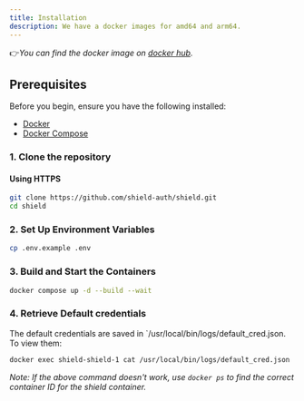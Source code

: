 ```yaml
---
title: Installation
description: We have a docker images for amd64 and arm64.
---
```


👉*You can find the docker image on [docker hub](https://hub.docker.com/r/shieldauth/shield).*

## Prerequisites

Before you begin, ensure you have the following installed:

- [Docker](https://docs.docker.com/get-docker/)
- [Docker Compose](https://docs.docker.com/compose/install/)

### 1. Clone the repository

#### Using HTTPS

```bash
git clone https://github.com/shield-auth/shield.git
cd shield
```

### 2. Set Up Environment Variables

```bash
cp .env.example .env
```

### 3. Build and Start the Containers

```bash
docker compose up -d --build --wait
```

### 4. Retrieve Default credentials

The default credentials are saved in `/usr/local/bin/logs/default_cred.json.
To view them:

```bash
docker exec shield-shield-1 cat /usr/local/bin/logs/default_cred.json
```

*Note: If the above command doesn't work, use `docker ps` to find the correct
container ID for the shield container.*
